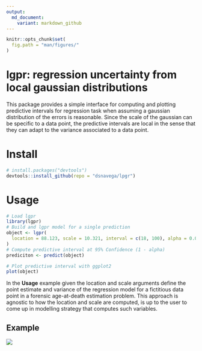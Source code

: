 ```yaml
---
output:
  md_document:
    variant: markdown_github
---
```


```r
knitr::opts_chunk$set(
  fig.path = "man/figures/"
)
```

# lgpr: regression uncertainty from local gaussian distributions

This package provides a simple interface for computing and plotting
predictive intervals for regression task when assuming a gaussian
distribution of the errors is reasonable. Since the scale of the
gaussian can be specific to a data point, the predictive intervals are
local in the sense that they can adapt to the variance associated to a data
point.

# Install
```r
# install.packages("devtools")
devtools::install_github(repo = "dsnavega/lpgr")  
```

# Usage
```r
# Load lgpr
library(lgpr)
# Build and lgpr model for a single prediction
object <- lgpr(
  location = 88.123, scale = 10.321, interval = c(18, 100), alpha = 0.05
)
# Compute predictive interval at 95% Confidence (1 - alpha)
prediciton <- predict(object)

# Plot predictive interval with ggplot2
plot(object)
```
In the **Usage** example given the location and scale arguments define the 
point estimate and variance of the regression model for a fictitious data point
in a forensic age-at-death estimation problem. This approach is agnostic to how
the location and scale are computed, is up to the user to come up in modelling
strategy that computes such variables.

## Example
![](man/figures/example.png)
